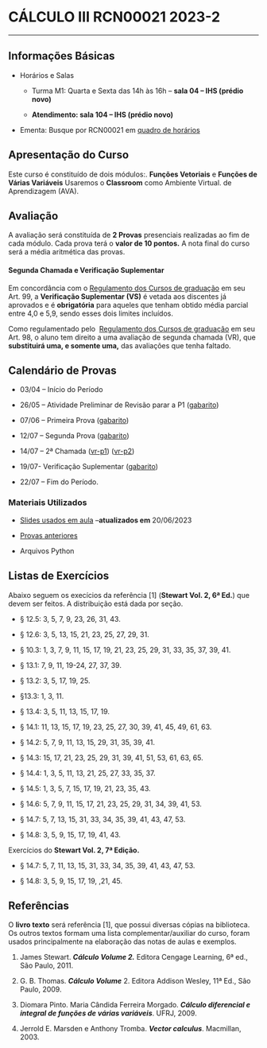 # CÁLCULO III RCN00021 2023-2

---

## Informações Básicas

-   Horários e Salas

    -   Turma M1: Quarta e Sexta das 14h às 16h -- **sala 04 -- IHS (prédio novo)**

    -   **Atendimento: sala 104 -- IHS (prédio novo)**

-   Ementa: Busque por RCN00021 em [quadro de horários](https://app.uff.br/graduacao/quadrodehorarios/)



## Apresentação do Curso

Este curso é constituído de dois módulos:. **Funções Vetoriais** e **Funções de Várias Variáveis** Usaremos o **Classroom** como Ambiente Virtual. de Aprendizagem (AVA).

## Avaliação

A avaliação será constituída de **2 Provas** presenciais realizadas ao fim de cada módulo. Cada prova terá o **valor de 10 pontos.** A nota final do curso será a média aritmética das provas.

#### Segunda Chamada e Verificação Suplementar

Em concordância com o [Regulamento dos Cursos de graduação](http://www.uff.br/sites/default/files/001-2015_regulamento_do_curso_de_graduacao_0.pdf) em seu Art. 99, a **Verificação Suplementar (VS)** é vetada aos discentes já aprovados e é **obrigatória** para aqueles que tenham obtido média parcial entre 4,0 e 5,9, sendo esses dois limites incluídos.

Como regulamentado pelo  [Regulamento dos Cursos de graduação](http://www.uff.br/sites/default/files/001-2015_regulamento_do_curso_de_graduacao_0.pdf) em seu Art. 98, o aluno tem direito a uma avaliação de segunda chamada (VR), que **substituirá uma, e somente uma,** das avaliações que tenha faltado.

## Calendário de Provas

-   03/04 -- Início do Período

-   26/05 -- Atividade Preliminar de Revisão parar a P1 ([gabarito](https://drive.google.com/file/d/1XLmiD3QZQ6fNsupZuv71TYSVMw9c2-qP/view?usp=share_link))

-   07/06 -- Primeira Prova ([gabarito](http://www.professores.uff.br/reginaldodr/wp-content/uploads/sites/135/2023/06/p1_c3_2023-1.pdf))

-   12/07 -- Segunda Prova ([gabarito](https://www.professores.uff.br/reginaldodr/wp-content/uploads/sites/135/2023/07/p2_c3_2023-1.pdf))

-   14/07 -- 2ª Chamada ([vr-p1](http://www.professores.uff.br/reginaldodr/wp-content/uploads/sites/135/2023/07/vr-p1_c3_2023-1.pdf)) ([vr-p2](https://www.professores.uff.br/reginaldodr/wp-content/uploads/sites/135/2023/07/vr-p2_c3_2023-1-1.pdf))

-   19/07- Verificação Suplementar ([gabarito](http://www.professores.uff.br/reginaldodr/wp-content/uploads/sites/135/2023/07/vs-p2_c3_2023-1.pdf))

-   22/07 -- Fim do Período.

### Materiais Utilizados

-   [Slides usados em aula](https://mega.nz/file/2dU01ZyR#5G0-LRC_zp37yoplYxcxpLBiW37ZD7tDfqhlIAej1iM) --**atualizados em** 20/06/2023

-   [Provas anteriores](https://drive.google.com/drive/folders/1JT4CFUIdg31PBe1TZu1fBDzTIOp4-Ypr?usp=share_link)

-   Arquivos Python

## Listas de Exercícios

Abaixo seguem os execícios da referência \[1\] (**Stewart Vol. 2, 6ª Ed.**) que devem ser feitos. A distribuição está dada por seção.

-   § 12.5: 3, 5, 7, 9, 23, 26, 31, 43.

-   § 12.6: 3, 5, 13, 15, 21, 23, 25, 27, 29, 31.

-   § 10.3: 1, 3, 7, 9, 11, 15, 17, 19, 21, 23, 25, 29, 31, 33, 35, 37, 39, 41.

-   § 13.1: 7, 9, 11, 19-24, 27, 37, 39.

-   § 13.2: 3, 5, 17, 19, 25.

-   §13.3: 1, 3, 11.

-   § 13.4: 3, 5, 11, 13, 15, 17, 19.

-   § 14.1: 11, 13, 15, 17, 19, 23, 25, 27, 30, 39, 41, 45, 49, 61, 63.

-   § 14.2: 5, 7, 9, 11, 13, 15, 29, 31, 35, 39, 41.

-   § 14.3: 15, 17, 21, 23, 25, 29, 31, 39, 41, 51, 53, 61, 63, 65.

-   § 14.4: 1, 3, 5, 11, 13, 21, 25, 27, 33, 35, 37.

-   § 14.5: 1, 3, 5, 7, 15, 17, 19, 21, 23, 35, 43.

-   § 14.6: 5, 7, 9, 11, 15, 17, 21, 23, 25, 29, 31, 34, 39, 41, 53.

-   § 14.7: 5, 7, 13, 15, 31, 33, 34, 35, 39, 41, 43, 47, 53.

-   § 14.8: 3, 5, 9, 15, 17, 19, 41, 43.

Exercícios do **Stewart Vol. 2, 7ª Edição.**

-   § 14.7: 5, 7, 11, 13, 15, 31, 33, 34, 35, 39, 41, 43, 47, 53.

-   § 14.8: 3, 5, 9, 15, 17, 19, ,21, 45.

## Referências

O **livro texto** será referência \[1\], que possui diversas cópias na biblioteca. Os outros textos formam uma lista complementar/auxiliar do curso, foram usados principalmente na elaboração das notas de aulas e exemplos.

1.  James Stewart. ***Cálculo Volume 2.*** Editora Cengage Learning, 6ª ed., São Paulo, 2011.

2.  G. B. Thomas. ***Cálculo Volume*** 2. Editora Addison Wesley, 11ª Ed., São Paulo, 2009.

3.  Diomara Pinto. Maria Cândida Ferreira Morgado. ***Cálculo diferencial e integral de funções de várias variáveis***. UFRJ, 2009.

4.  Jerrold E. Marsden e Anthony Tromba. ***Vector calculus***. Macmillan, 2003.
